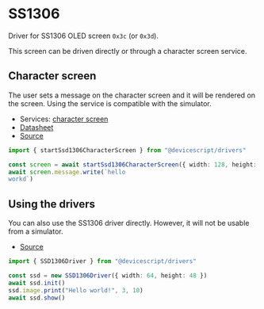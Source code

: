 # SS1306

Driver for SS1306 OLED screen `0x3c` (or `0x3d`).

This screen can be driven directly or through a character screen service.

## Character screen

The user sets a message on the character screen and it will be rendered on the screen. Using the service is compatible with the simulator.

-   Services: [character screen](/api/clients/characterscreen/)
-   [Datasheet](https://www.digikey.com/htmldatasheets/production/2047793/0/0/1/ssd1306.html)
-   [Source](https://github.com/microsoft/devicescript/blob/main/packages/drivers/src/characterscreen.ts)

```ts
import { startSsd1306CharacterScreen } from "@devicescript/drivers"

const screen = await startSsd1306CharacterScreen({ width: 128, height: 64 })
await screen.message.write(`hello
workd`)
```

## Using the drivers

You can also use the SS1306 driver directly. However, it will not be usable from a simulator.

-   [Source](https://github.com/microsoft/devicescript/blob/main/packages/drivers/src/ssd1306.ts)

```ts
import { SSD1306Driver } from "@devicescript/drivers"

const ssd = new SSD1306Driver({ width: 64, height: 48 })
await ssd.init()
ssd.image.print("Hello world!", 3, 10)
await ssd.show()
```
